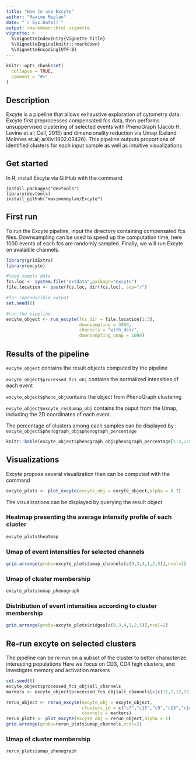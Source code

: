 ```yaml
---
title: "How to use Excyte"
author: "Maxime Meylan"
date: "`r Sys.Date()`"
output: rmarkdown::html_vignette
vignette: >
  %\VignetteIndexEntry{Vignette Title}
  %\VignetteEngine{knitr::rmarkdown}
  %\VignetteEncoding{UTF-8}
---
```


```r
knitr::opts_chunk$set(
  collapse = TRUE,
  comment = "#>"
)
```
## Description

Excyte is a pipeline that allows exhaustive exploration of cytometry data. Excyte first preprocesses compensated fcs data, then performs unsuppervised clustering of selected events with PhenoGraph (Jacob H. Levine et.al; Cell, 2015) and dimensionality reduction via Umap (Leland McInnes et.al; arXiv:1802.03426). This pipeline outputs proportions of identified clusters for each input sample as well as intuitive visualizations.


## Get started 

In R, install Excyte via GitHub with the command 

``` 
install.packages("devtools")
library(devtools)
install_github("maximemeylan/Excyte")
```


## First run 

To run the Excyte pipeline, input the directory containing compensated fcs files. Downsampling can be used to speed up the computation time, here 1000 events of each fcs are randomly sampled. Finally, we will run Excyte on avalaible channels.


```r
library(gridExtra)
library(excyte)

#load sample data 
fcs.loc <- system.file("extdata",package="excyte")
file.location <- paste(fcs.loc, dir(fcs.loc), sep="/")

#for reproducible output
set.seed(8)

#run the pipeline
excyte_object <- run_excyte(fcs_dir = file.location[1:3],
                            downsampling = 3000,
                            channels = "with_desc",
                            downsampling_umap = 1000)
```
## Results of the pipeline

`excyte_object` contains the result objects computed by the pipeline\

`excyte_object$processed_fcs_obj` contains the normalized intensities of each event \

`excyte_object$pheno_obj`contains the object from PhenoGraph clustering \

`excyte_object$excyte_res$umap_obj` contains the ouput from the Umap, including the 2D coordinates of each event.\

The percentage of clusters among each samples can be displayed by :
`excyte_object$phenograph_obj$phenograph_percentage`

```r
knitr::kable(excyte_object$phenograph_obj$phenograph_percentage[1:3,1:5])
```

## Visualizations 

Excyte propose several visualization than can be computed with the command
```r
excyte_plots <- plot_excyte(excyte_obj = excyte_object,alpha = 0.7)
```

The visualizations can be displayed by querying the result object 

### Heatmap presenting the average intensity profile of each cluster

```r
excyte_plots$heatmap
```

### Umap of event intensities for selected channels
```r
grid.arrange(grobs=excyte_plots$umap_channels[c(9,3,4,1,2,5)],ncol=2)
```

### Umap of cluster membership
```r
excyte_plots$umap_phenograph
```


### Distribution of event intensities according to cluster membership
```r
grid.arrange(grobs=excyte_plots$ridges[c(9,3,4,1,2,5)],ncol=2)
```

## Re-run excyte on selected clusters 

The pipeline can be re-run on a subset of the cluster to better characterize interesting populations 
Here we focus on CD3, CD4 high clusters, and investigate memory and activation markers

```r
set.seed(8)
excyte_object$processed_fcs_obj$all_channels
markers <- excyte_object$processed_fcs_obj$all_channels[c(c(11,7,12,13,8,14)),1]

rerun_object <- rerun_excyte(excyte_obj = excyte_object,
                             clusters_id = c("c7","c15","c9","c13","c14","c5","c3"), 
                             channels = markers)
rerun_plots <- plot_excyte(excyte_obj = rerun_object,alpha = 1)
grid.arrange(grobs=rerun_plots$umap_channels,ncol=2)
```
### Umap of cluster membership
```r
rerun_plots$umap_phenograph
```

